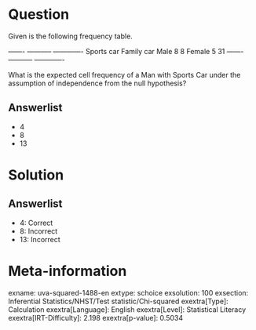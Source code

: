Question
========

Given is the following frequency table.

  ------- ----------- ------------- Sports car Family car Male 8 8 Female 5 31 ------- ----------- -------------

What is the expected cell frequency of a Man with Sports Car under the assumption of independence from the null hypothesis?

Answerlist
----------

* 4
* 8
* 13

Solution
========

Answerlist
----------

* 4: Correct
* 8: Incorrect
* 13: Incorrect

Meta-information
================
exname: uva-squared-1488-en
extype: schoice
exsolution: 100
exsection: Inferential Statistics/NHST/Test statistic/Chi-squared
exextra[Type]: Calculation
exextra[Language]: English
exextra[Level]: Statistical Literacy
exextra[IRT-Difficulty]: 2.198
exextra[p-value]: 0.5034
